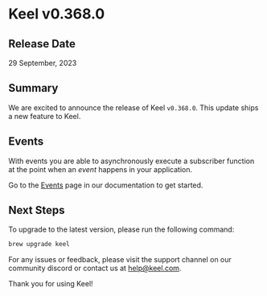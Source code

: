 # Keel v0.368.0

## Release Date

29 September, 2023

## Summary

We are excited to announce the release of Keel `v0.368.0`. This update ships a new feature to Keel.

## Events

With events you are able to asynchronously execute a subscriber function at the point when an _event_ happens in your application. 

Go to the [Events](/events) page in our documentation to get started.

## Next Steps

To upgrade to the latest version, please run the following command:

```bash
brew upgrade keel
```

For any issues or feedback, please visit the support channel on our community discord or contact us at [help@keel.com](mailto:help@keel.com).

Thank you for using Keel!
